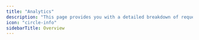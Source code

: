 ```yaml
---
title: "Analytics"
description: "This page provides you with a detailed breakdown of requests made to your federated graph. It's equipped with grouping, filtering and date range features to enable you to analyze your data."
icon: "circle-info"
sidebarTitle: Overview
---
```


<CardGroup>
  <Card
    title="Metrics"
    href="/studio/analytics/metrics"
    icon="gauge-high"
    horizontal
  />
  <Card
    title="Traces"
    href="/studio/analytics/traces"
    icon="route"
    horizontal
  />
  <Card
    title="Distributed Tracing"
    href="/studio/analytics/distributed-tracing"
    icon="network-wired"
    horizontal
  />
  <Card
    title="Schema Field Usage"
    href="/studio/analytics/schema-field-usage"
    icon="chart-column"
    horizontal
  />
  <Card
    title="Client Identification"
    href="/studio/analytics/client-identification"
    icon="user-group"
    horizontal
  />
</CardGroup>
